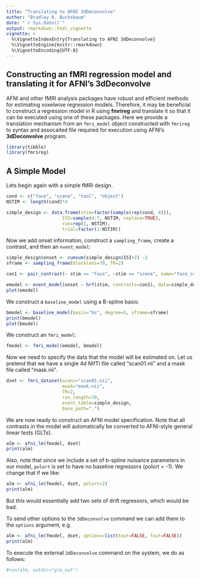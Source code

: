 ```yaml
---
title: "Translating to AFNI 3dDeconvolve"
author: "Bradley R. Buchsbaum"
date: "`r Sys.Date()`"
output: rmarkdown::html_vignette
vignette: >
  %\VignetteIndexEntry{Translating to AFNI 3dDeconvolve}
  %\VignetteEngine{knitr::rmarkdown}
  %\VignetteEncoding{UTF-8}
---
```



## Constructing an fMRI regression model and translating it for AFNI's 3dDeconvolve

AFNI and other fMRI analysis packages have robust and efficient methods for estimating voxelwise regression models. Therefore, it may be beneficial to construct a regression model in R using **fmrireg** and translate it so that it can be executed using one of these packages. Here we provide a translation mechanism from an `fmri_model` object constructed with `fmrireg` to syntax and assocaited file required for execution using AFNI's **3dDeconvolve** program.

```r
library(tibble)
library(fmrireg)
```

## A Simple Model

Lets begin again with a simple fMRI design.

```r

cond <- c("face", "scene", "tool", "object")
NSTIM <- length(cond)*4

simple_design <- data.frame(stim=factor(sample(rep(cond, 4))), 
                     ISI=sample(4:7, NSTIM, replace=TRUE), 
                     run=rep(1, NSTIM),
                     trial=factor(1:NSTIM))

```

Now we add onset information, construct a `sampling_frame`, create a contrast, and then an `event_model`:

```r
simple_design$onset <- cumsum(simple_design$ISI+2) -2
sframe <- sampling_frame(blocklens=70, TR=2)

con1 <- pair_contrast(~ stim == "face", ~stim == "scene", name="face_scene")

emodel <- event_model(onset ~ hrf(stim, contrasts=con1), data=simple_design, block = ~ run, sampling_frame=sframe)
plot(emodel)
```


We construct a `baseline_model` using a B-spline basis:

```r
bmodel <- baseline_model(basis="bs", degree=5, sframe=sframe)
print(bmodel)
plot(bmodel)

```

We construct an `fmri_model`:

```r

fmodel <- fmri_model(emodel, bmodel)

```

Now we need to specify the data that the model will be estimated on. Let us pretend that we have a single 4d NIfTI file called "scan01.nii" and a mask file called "mask.nii".

```r

dset <- fmri_dataset(scans="scan01.nii",
                     mask="mask.nii",
                     TR=2,
                     run_length=70,
                     event_table=simple_design,
                     base_path=".")

```

We are now ready to construct an AFNI model specification. Note that all contrasts in the model will automatically be converted to AFNI-style general linear tests (GLTs).

```r
alm <- afni_lm(fmodel, dset)
print(alm)
```

Also, note that since we include a set of b-spline nuisance parameters in our model, `polort` is set to have no baseline regressors (polort = -1).
We change that if we like:

```r
alm <- afni_lm(fmodel, dset, polort=2)
print(alm)
```

But this would essentially add two sets of drift regressors, which would be bad.

To send other options to the `3dDeconvolve` command we can add them to the `options` argument, e.g.

```r
alm <- afni_lm(fmodel, dset, options=list(tout=FALSE, fout=FALSE))
print(alm)
```

To execute the external `3dDeconvolve` command on the system, we do as follows:

```r

#run(alm, outdir="glm_out")
```



